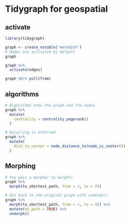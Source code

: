 # Tidygraph for geospatial

## activate
```r
library(tidygraph)

graph <- create_notable('meredith')
# Nodes are activated by default
graph
```

```r
graph %>% 
  activate(edges)
```

```r
graph %E>% pull(from)
```

## algorithms
```r
# Algorithms know the graph and the nodes
graph %>% 
  mutate(
    centrality = centrality_pagerank()
  )
```

```r
# Recycling is enforced
graph %>% 
  mutate(
    dist_to_center = node_distance_to(node_is_center())
  )
```

## Morphing
```r
# You pass a morpher to morph()
graph %>% 
  morph(to_shortest_path, from = 1, to = 35)
```

```r
# Get back to the original graph with unmorph()
graph %>% 
  morph(to_shortest_path, from = 1, to = 35) %>% 
  mutate(on_path = TRUE) %>% 
  unmorph()
```
